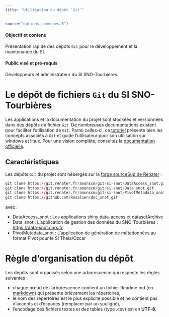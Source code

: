 ```yaml
---
title: "Utilisation du dépôt `Git`"
---
```


```r
source("options_communes.R")
```

<div class="alert alert-success" role="alert">
  <h4 class="alert-heading">**Objectif et contenu**</h4>
  <p>Présentation rapide des dépôts `Git` pour le développement et la maintenance du SI.</p>
</div>

<div class="alert alert-info" role="alert">
  <h4 class="alert-heading">**Public visé et pré-requis**</h4>
  <p>Développeurs et administrateur du SI SNO-Tourbières.</p>
</div>

# Le dépôt de fichiers `Git` du SI SNO-Tourbières

Les applications et la documentation du projet sont stockées et versionnées dans des dépôts de fichier `Git`. De nombreuses documentations existent pour faciliter l'utilisation de `Git`. Parmi celles-ci, ce [tutoriel](https://openclassrooms.com/courses/gerez-vos-codes-source-avec-git) présente bien les concepts associés à `Git` et guide l'utilisateur pour son utilisation sur windows et linux. Pour une vision complète, consultez la [documentation officielle](https://git-scm.com/book/fr/v2).

## Caractéristiques

Les dépôts `Git` du projet sont hébergés sur la [forge sourceSup de Renater](https://sourcesup.renater.fr/projects/si-snot/) : 

```r
git clone https://git.renater.fr/anonscm/git/si-snot/DataAccess_snot.git
git clone https://git.renater.fr/anonscm/git/si-snot/Data_snot.git
git clone https://git.renater.fr/anonscm/git/si-snot/PivotMetadata_snot.git
git clone https://github.com/Rosalien/doc_snot.git
```

avec : 

- DataAccess_snot : Les applications shiny [data-access](https://data-snot.cnrs.fr/data-access/) et [datasetArchive](https://data-snot.cnrs.fr/dataset-archive/)
- Data_snot : L'application de gestion des données du SNO-Tourbières : [https://data-snot.cnrs.fr](https://data-snot.cnrs.fr)
- PivotMetadata_snot : L'application de génération de métadonnées au format Pivot pour le SI Theia/Ozcar

# Règle d'organisation du dépôt

Les dépôts sont organisés selon une arborescence qui respecte les règles suivantes :

- chaque nœud de l'arborescence contient un fichier Readme.md (en [markdown](https://github.com/adam-p/markdown-here/wiki/Markdown-Cheatsheet)) qui présente brièvement les répertoires,
- le nom des répertoires est le plus explicite possible et ne contient pas d'accents et d'espaces (remplacer par un souligné),
- l'encodage des fichiers textes et des tables (type .csv) est en **UTF-8**.
